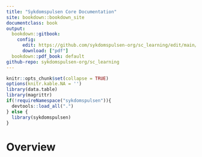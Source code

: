 ```yaml
---
title: "Sykdomspulsen Core Documentation"
site: bookdown::bookdown_site
documentclass: book
output:
  bookdown::gitbook:
    config:
      edit: https://github.com/sykdomspulsen-org/sc_learning/edit/main/%s
      download: ["pdf"]
  bookdown::pdf_book: default
github-repo: sykdomspulsen-org/sc_learning
---
```


```r
knitr::opts_chunk$set(collapse = TRUE)
options(knitr.kable.NA = '')
library(data.table)
library(magrittr)
if(!requireNamespace("sykdomspulsen")){
  devtools::load_all(".")
} else {
  library(sykdomspulsen)
}
```

# Overview
